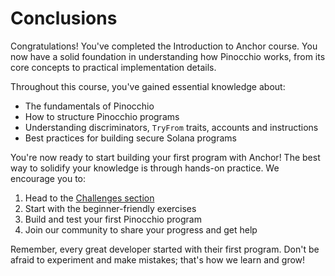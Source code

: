 
# Conclusions

Congratulations! You've completed the Introduction to Anchor course. You now have a solid foundation in understanding how Pinocchio works, from its core concepts to practical implementation details.

<ArticleSection name="What you've learned" id="what-you-learned" level="h2" />

Throughout this course, you've gained essential knowledge about:
- The fundamentals of Pinocchio
- How to structure Pinocchio programs
- Understanding discriminators, `TryFrom` traits, accounts and instructions
- Best practices for building secure Solana programs

<ArticleSection name="Next Steps" id="next-steps" level="h2" />

You're now ready to start building your first program with Anchor! The best way to solidify your knowledge is through hands-on practice. We encourage you to:

1. Head to the [Challenges section](/en/challenges)
2. Start with the beginner-friendly exercises
3. Build and test your first Pinocchio program
4. Join our community to share your progress and get help

Remember, every great developer started with their first program. Don't be afraid to experiment and make mistakes; that's how we learn and grow!

